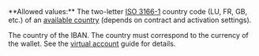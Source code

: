 <ResponseField name="Country" type="string">
**Allowed values:** The two-letter <a href="/api-reference/overview/data-formats">ISO 3166-1</a> country code (LU, FR, GB, etc.) of an <a href="/guides/payment-methods/banking/virtual-iban">available country</a> (depends on contract and activation settings).

The country of the IBAN. The country must correspond to the currency of the wallet. See the <a href="/guides/payment-methods/banking/virtual-iban">virtual account</a> guide for details. 
</ResponseField>